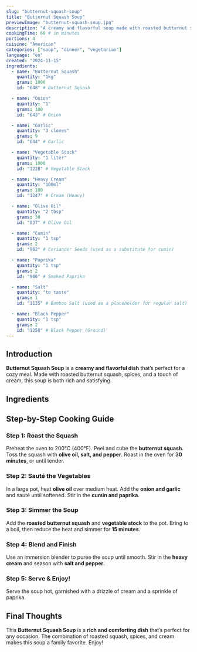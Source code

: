 ```yaml
---
slug: "butternut-squash-soup"
title: "Butternut Squash Soup"
previewImage: "butternut-squash-soup.jpg"
description: "A creamy and flavorful soup made with roasted butternut squash, spices, and a touch of cream, perfect for a cozy meal."
cookingTime: 60 # in minutes
portions: 4
cuisine: "American"
categories: ["soup", "dinner", "vegetarian"]
language: "en"
created: "2024-11-15"
ingredients:
  - name: "Butternut Squash"
    quantity: "1kg"
    grams: 1000
    id: "648" # Butternut Squash

  - name: "Onion"
    quantity: "1"
    grams: 100
    id: "643" # Onion

  - name: "Garlic"
    quantity: "3 cloves"
    grams: 9
    id: "644" # Garlic

  - name: "Vegetable Stock"
    quantity: "1 liter"
    grams: 1000
    id: "1228" # Vegetable Stock

  - name: "Heavy Cream"
    quantity: "100ml"
    grams: 100
    id: "1247" # Cream (Heavy)

  - name: "Olive Oil"
    quantity: "2 tbsp"
    grams: 30
    id: "837" # Olive Oil

  - name: "Cumin"
    quantity: "1 tsp"
    grams: 2
    id: "902" # Coriander Seeds (used as a substitute for cumin)

  - name: "Paprika"
    quantity: "1 tsp"
    grams: 2
    id: "906" # Smoked Paprika

  - name: "Salt"
    quantity: "to taste"
    grams: 1
    id: "1135" # Bamboo Salt (used as a placeholder for regular salt)

  - name: "Black Pepper"
    quantity: "1 tsp"
    grams: 2
    id: "1258" # Black Pepper (Ground)
---
```



## Introduction

**Butternut Squash Soup** is a **creamy and flavorful dish** that’s perfect for a cozy meal. Made with roasted butternut squash, spices, and a touch of cream, this soup is both rich and satisfying.

## Ingredients

<IngredientsList
  ingredients={frontmatter.ingredients}
  portions={frontmatter.portions}
/>

## Step-by-Step Cooking Guide

### Step 1: Roast the Squash

Preheat the oven to 200°C (400°F). Peel and cube the **butternut squash**. Toss the squash with **olive oil, salt, and pepper**. Roast in the oven for **30 minutes**, or until tender.

<CookingStep
  action="roasting-oven-butternut"
  alt="Roasting butternut squash in the oven"
/>

### Step 2: Sauté the Vegetables

In a large pot, heat **olive oil** over medium heat. Add the **onion and garlic** and sauté until softened. Stir in the **cumin and paprika**.

<CookingStep
  action="frying-pan-vegetables-onions"
  alt="Sautéing onions and garlic in a pot"
/>

### Step 3: Simmer the Soup

Add the **roasted butternut squash** and **vegetable stock** to the pot. Bring to a boil, then reduce the heat and simmer for **15 minutes**.

<CookingStep
  action="stirring-soupPot-red-soup"
  alt="Simmering butternut squash soup in a pot"
/>

### Step 4: Blend and Finish

Use an immersion blender to puree the soup until smooth. Stir in the **heavy cream** and season with **salt and pepper**.

<CookingStep
  action="kitchenAppliances-blender-soup"
  alt="Blending butternut squash soup"
/>

### Step 5: Serve & Enjoy!

Serve the soup hot, garnished with a drizzle of cream and a sprinkle of paprika.

## Final Thoughts

This **Butternut Squash Soup** is a **rich and comforting dish** that’s perfect for any occasion. The combination of roasted squash, spices, and cream makes this soup a family favorite. Enjoy!

<NutritionFacts ingredients={frontmatter.ingredients} />
